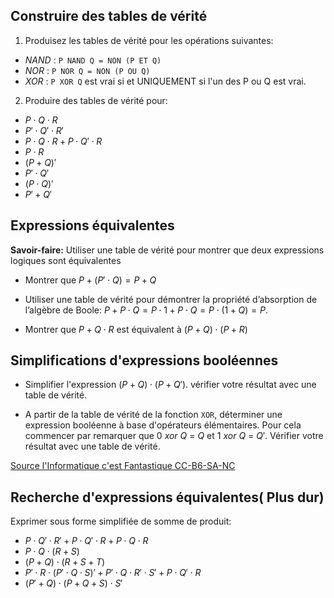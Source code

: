 ## Construire des tables de vérité

1. Produisez les tables de vérité pour les opérations suivantes:

- $NAND$ : `P NAND Q = NON (P ET Q)`
- $NOR$ : `P NOR Q = NON (P OU Q)`
- $XOR$ : `P XOR Q` est vrai si et UNIQUEMENT si l'un des P ou Q est vrai.

2. Produire des tables de vérité pour:

- $P⋅Q⋅R$
- $P'⋅Q'⋅R'$
- $P⋅Q⋅R + P⋅Q'⋅R$
- $P⋅R$
- $(P + Q)'$
- $P'⋅Q'$
- $(P⋅Q)'$
- $P'+ Q'$

## Expressions équivalentes

**Savoir-faire:** Utiliser une table de vérité pour montrer que deux expressions logiques sont équivalentes

- Montrer que $P+(P'⋅Q)=P+Q$


- Utiliser une table de vérité pour démontrer la propriété d’absorption de l’algèbre de Boole:
$P+P⋅Q=P⋅1+P⋅Q=P⋅(1+Q)=P$.

- Montrer que $P + Q⋅R$ est équivalent à $(P + Q) ⋅ (P + R)$

## Simplifications d'expressions booléennes

- Simplifier l'expression $(P+Q)\cdot(P+Q')$. vérifier votre résultat avec une table de vérité.

- A partir de la table de vérité de la fonction `XOR`, déterminer une expression booléenne à base
  d'opérateurs élémentaires. Pour cela commencer par remarquer que  $0\ xor\ Q\ =\ Q$ et $1\ xor\ Q\
  =\ Q'$. Vérifier votre résultat avec une table de vérité.

[Source l'Informatique c'est Fantastique CC-B6-SA-NC](http://info.blaisepascal.fr/nsi-les-booleens)

## Recherche d'expressions équivalentes( Plus dur)

Exprimer sous forme simplifiée de somme de produit:

- $P⋅Q'⋅R '+ P⋅Q'⋅R + P⋅Q⋅R$
- $P⋅Q ⋅ (R + S)$
- $(P + Q) ⋅ (R + S + T)$
- $P'⋅R ⋅(P'⋅Q⋅S)'+ P'⋅Q⋅R'⋅S' + P⋅Q'⋅R$
- $(P '+ Q) ⋅ (P + Q + S) ⋅ S'$
